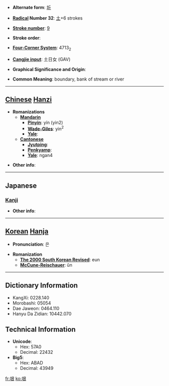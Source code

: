 * '''Alternate form''': [[圻]]

* '''[[Wiktionary:Chinese radical index| Radical]] Number 32''': [[Wiktionary:Chinese radical index 土|土]]+6 strokes

* '''[[Wiktionary:Chinese total strokes index|Stroke number]]''': [[Wiktionary:Chinese total strokes index 9|9]]

* '''Stroke order''': 

* '''[[Wiktionary:Chinese four corner index|Four-Corner System]]''': 4713<sub>2</sub>

* '''[[Wiktionary:Chinese Cangjie index|Cangjie input]]''': 土日女 (GAV)

* '''Graphical Significance and Origin''': 

* '''Common Meaning''': boundary, bank of stream or river

----

== [[Chinese]] [[Hanzi]] ==

* '''Romanizations'''
** '''[[Mandarin]]'''
*** '''[[Pinyin]]''': yín (yin2)
*** '''[[Wade-Giles]]''': yin<sup>2</sup>
*** '''[[Yale]]''': 
** '''[[Cantonese]]'''
*** '''[[Jyutping]]''':
*** '''[[Penkyamp]]''': 
*** '''[[Yale]]''': ngan4

* '''Other info''': 

----

==Japanese==
===[[Kanji]]===
{{kanji|on readings=[[ぎん]] (gin), [[ごん]] (gon)
|kun readings=[[さかい]] (sakai), [[きし]] (kishi)
}}

* '''Other info''':  

----

== [[Korean]] [[Hanja]] ==

* '''Pronunciation''': 은

* '''Romanization'''
** '''[[The 2000 South Korean Revised Romanization|The 2000 South Korean Revised]]''': eun
** '''[[McCune-Reischauer]]''': ŭn

----

== Dictionary Information ==

* KangXi: 0228.140
* Morobashi: 05054
* Dae Jaweon: 0464.110
* Hanyu Da Zidian: 10442.070

== Technical Information ==

* '''Unicode''':
** Hex: 57A0
** Decimal: 22432
* '''Big5''':
** Hex: ABAD
** Decimal: 43949

[[fr:垠]]
[[ko:垠]]